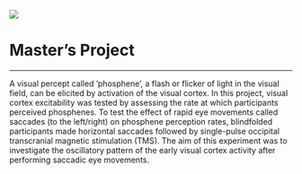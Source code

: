 <div class="fluid-row">
<div class="row">&nbsp;</div>
<div class="row">

<div class="col-md-2 hidden-sm hidden-xs"><img src = "images/profile_pic.jpg" class=""></div>

<div class="col-md-8 col-sm-10 col-sm-offset-1 col-md-offset-0">

# Master's Project
<hr>
A visual percept called ’phosphene’, a flash or flicker of light in the visual field, can be elicited by activation of the visual cortex. In this project, visual cortex excitability was tested by assessing the rate at which participants perceived phosphenes. To test the effect of rapid eye movements called saccades (to the left/right) on phosphene perception rates, blindfolded participants made horizontal saccades followed by single-pulse occipital transcranial magnetic stimulation (TMS). The aim of this experiment was to investigate the oscillatory pattern of the early visual cortex activity after performing saccadic eye movements.


</div>
</div>
</div>
